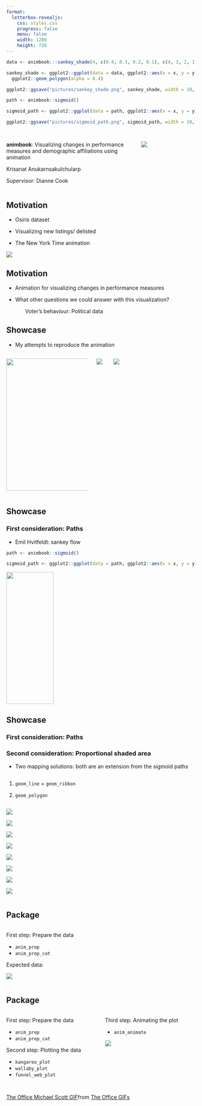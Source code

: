 ```yaml
---
format: 
  letterbox-revealjs:
    css: styles.css
    progress: false
    menu: false
    width: 1280
    height: 720
---
```


```r
data <- animbook:::sankey_shade(4, c(0.4, 0.3, 0.2, 0.1), c(4, 3, 2, 1))

sankey_shade <- ggplot2::ggplot(data = data, ggplot2::aes(x = x, y = y, group = id, fill = as.factor(id))) +
  ggplot2::geom_polygon(alpha = 0.4)

ggplot2::ggsave("pictures/sankey_shade.png", sankey_shade, width = 10, height = 7)
```

```r
path <- animbook::sigmoid()

sigmoid_path <- ggplot2::ggplot(data = path, ggplot2::aes(x = x, y = y)) + ggplot2::geom_point()

ggplot2::ggsave("pictures/sigmoid_path.png", sigmoid_path, width = 10, height = 7)
```

## 

::: columns
::: {.column width="70%"}
::: {.center .title}
**animbook**: Visualizing changes in performance measures and demographic affiliations using animation
:::

::: {.center .auther}
Krisanat Anukarnsakulchularp
:::

::: {.center .auther}
Supervisor: Dianne Cook
:::
:::

::: {.column width="30%"}
![](pictures/fang-wei-lin-H1IRUS1vEFA-unsplash.jpg){.picture}
:::
:::

<!-- slide 2 -->

## Motivation

::: {.fragment .fade-in}
-   Osiris dataset
:::

::: {.fragment .fade-in}
-   Visualizing new listings/ delisted
:::

::: {.fragment .fade-in}
-   The New York Time animation
:::

::: {incremental}
![](pictures/nytimes.png){.fragment .background}
:::

<!-- slide 3 -->

## Motivation

::: {.fragment .fade-in}
-   Animation for visualizing changes in performance measures
:::

::: {.fragment .fade-in}
-   What other questions we could answer with this visualization?
:::

::: {.fragment .fade-in}
<p style="text-indent: 50px;">Voter's behaviour: Political data</p>
:::



<!-- slide 4 -->

## Showcase

::: {.fragment}
-   My attempts to reproduce the animation
:::

::: {.columns}
::: {.column .fragment width="45%"}
![](pictures/first-attempts.gif){height="350px" width="auto"}
:::

::: {.column .fragment width="5%"}
![](pictures/right-arrow.png){.arrow}
:::

::: {.column .fragment width="45%"}
![](pictures/current-attempts.gif){.gif-right}
:::
:::


<!-- slide 5 -->

## Showcase

<h3>First consideration: Paths</h3>

::: {.fragment .fade-in}
-   Emil Hvitfeldt: sankey flow

::: {.fragment .fade-in}
``` r
path <- animbook::sigmoid()

sigmoid_path <- ggplot2::ggplot(data = path, ggplot2::aes(x = x, y = y)) + ggplot2::geom_point()
```

![](pictures/sigmoid_path.png){width="50%" height="350px"}
:::
:::

## Showcase

<h3>First consideration: Paths</h3>

<h3>Second consideration: Proportional shaded area</h3>

::: {.fragment .fade-in fragment-index=1}
-   Two mapping solutions: both are an extension from the sigmoid paths
:::

::: {columns}
::: {.column width="50%"}

::: {.fragment fragment-index=2}
1.  `geom_line` + `geom_ribbon`
:::

::: {.fragment fragment-index=7}
2.  `geom_polygon`
:::

:::

::: {.column width="50%"}

::: {.fragment fragment-index=3}
![](pictures/sigmoid-shade.png){.sankey}
:::

::: {.fragment fragment-index=4}
![](pictures/sankey_shade_2.png){.sankey}
:::

::: {.fragment fragment-index=5}
![](pictures/sankey_shade_3.png){.sankey}
:::

::: {.fragment fragment-index=6}
![](pictures/sankey_shade_3.5.png){.sankey}
:::

::: {.fragment fragment-index=7}
![](pictures/sigmoid-shade.png){.sankey}
:::

::: {.fragment fragment-index=8}
![](pictures/sankey_shade_4.png){.sankey}
:::

::: {.fragment fragment-index=9}
![](pictures/sankey_shade_5.png){.sankey}
:::

::: {.fragment fragment-index=10}
![](pictures/sankey_shade_6.png){.sankey}
:::

:::
:::



<!-- slide 6 -->

## Package

::: {columns}

::: {.column width="50%"}

::: {.fragment .frade-in}
First step: Prepare the data

- `anim_prep`
- `anim_prep_cat`
:::

::: {.fragment .frade-in}
Expected data:
:::

::: {.fragment .frade-in}
![](pictures/data-diagram.png){.diagram}
:::

:::

:::


## Package

::: columns
::: {.column width="50%"}

First step: Prepare the data

-   `anim_prep`
-   `anim_prep_cat`



Second step: Plotting the data

::: {.fragment}
-   `kangaroo_plot`
-   `wallaby_plot`
-   `funnel_web_plot`
:::
:::

::: {.column width="50%"}
::: {.fragment}
Third step: Animating the plot
:::

::: {.fragment}
-   `anim_animate`
:::

::: {.fragment}
![](pictures/enter.gif){.final}
:::

:::
:::



::: r-stack
##

::: {.tenor-gif-embed data-postid="14869313" data-share-method="host" data-aspect-ratio="1.77778" data-width="50%"}
<a href="https://tenor.com/view/the-office-michael-scott-questions-are-there-any-questions-there-will-be-no-questions-gif-14869313">The Office Michael Scott GIF</a>from <a href="https://tenor.com/search/the+office-gifs">The Office GIFs</a>
:::

```{=html}
<script type="text/javascript" async src="https://tenor.com/embed.js"></script>
```
:::








